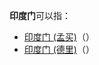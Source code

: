 '''印度门'''可以指：
* [[印度门_(孟买)|印度门 (孟买)]]（{{lang-en|Gateway of India}}）
* [[印度门_(德里)|印度门 (德里)]]（{{lang-en|India Gate}}）

{{消歧義|Y|Cat=三字建築物消歧義}}